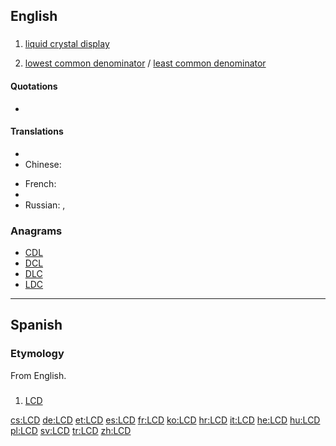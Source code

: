 ==English==
{{wikipedia}}

==={{initialism}}===
{{en-noun}}

# {{context|electronics|computing}} [[liquid crystal display]]
# {{number theory}} [[lowest common denominator]] / [[least common denominator]]

====Quotations====
* {{seeCites}}

====Translations====
{{trans-top|liquid crystal display}}
* {{trreq|Armenian}}
* Chinese:
*: {{trreq|Mandarin}}
{{trans-mid}}
* French: {{t-|fr|ACL}}
* {{trreq|Georgian}}
* Russian: {{t|ru|ЖКД|m|tr=ŽKD|sc=Cyrl}}, {{t|ru|ЖК-дисплей|m|tr=ŽK-displéj|sc=Cyrl}}
{{trans-bottom}}

===Anagrams===
* [[CDL#English|CDL]]
* [[DCL#English|DCL]]
* [[DLC#English|DLC]]
* [[LDC#English|LDC]]

----

==Spanish==
{{wikipedia|lang=es}}

===Etymology===
From English.

==={{initialism|es}}===
{{es-noun|m}}

# {{electronics|computing|lang=es}} [[#English|LCD]] {{gloss|liquid crystal display}}

[[cs:LCD]]
[[de:LCD]]
[[et:LCD]]
[[es:LCD]]
[[fr:LCD]]
[[ko:LCD]]
[[hr:LCD]]
[[it:LCD]]
[[he:LCD]]
[[hu:LCD]]
[[pl:LCD]]
[[sv:LCD]]
[[tr:LCD]]
[[zh:LCD]]